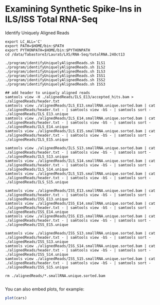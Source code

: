 Examining Synthetic Spike-Ins in ILS/ISS Total RNA-Seq
========================================================

Identify Uniquely Aligned Reads
```
export LC_ALL='C'
export PATH=$HOME/bin:$PATH
export PYTHONPATH=$HOME/bin:$PYTHONPATH
cd /data/Tabastore3/LauraS/LXS/RNA-Seq/totalRNA.24Oct13

./program/identifyUniquelyAlignedReads.sh ILS1
./program/identifyUniquelyAlignedReads.sh ILS2
./program/identifyUniquelyAlignedReads.sh ILS3
./program/identifyUniquelyAlignedReads.sh ISS1
./program/identifyUniquelyAlignedReads.sh ISS2
./program/identifyUniquelyAlignedReads.sh ISS3

## add header to uniquely aligned reads
samtools view -H ./alignedReads/ILS_E13/accepted_hits.bam > ./alignedReads/header.txt
samtools view ./alignedReads/ILS_E13.smallRNA.unique.sorted.bam | cat ./alignedReads/header.txt - | samtools view -bS - | samtools sort - ./alignedReads/ILS_E13.unique
samtools view ./alignedReads/ILS_E14.smallRNA.unique.sorted.bam | cat ./alignedReads/header.txt - | samtools view -bS - | samtools sort - ./alignedReads/ILS_E14.unique
samtools view ./alignedReads/ILS_E15.smallRNA.unique.sorted.bam | cat ./alignedReads/header.txt - | samtools view -bS - | samtools sort - ./alignedReads/ILS_E15.unique

samtools view ./alignedReads/ILS_S13.smallRNA.unique.sorted.bam | cat ./alignedReads/header.txt - | samtools view -bS - | samtools sort - ./alignedReads/ILS_S13.unique
samtools view ./alignedReads/ILS_S14.smallRNA.unique.sorted.bam | cat ./alignedReads/header.txt - | samtools view -bS - | samtools sort - ./alignedReads/ILS_S14.unique
samtools view ./alignedReads/ILS_S15.smallRNA.unique.sorted.bam | cat ./alignedReads/header.txt - | samtools view -bS - | samtools sort - ./alignedReads/ILS_S15.unique

samtools view ./alignedReads/ISS_E13.smallRNA.unique.sorted.bam | cat ./alignedReads/header.txt - | samtools view -bS - | samtools sort - ./alignedReads/ISS_E13.unique
samtools view ./alignedReads/ISS_E14.smallRNA.unique.sorted.bam | cat ./alignedReads/header.txt - | samtools view -bS - | samtools sort - ./alignedReads/ISS_E14.unique
samtools view ./alignedReads/ISS_E15.smallRNA.unique.sorted.bam | cat ./alignedReads/header.txt - | samtools view -bS - | samtools sort - ./alignedReads/ISS_E15.unique

samtools view ./alignedReads/ISS_S13.smallRNA.unique.sorted.bam | cat ./alignedReads/header.txt - | samtools view -bS - | samtools sort - ./alignedReads/ISS_S13.unique
samtools view ./alignedReads/ISS_S14.smallRNA.unique.sorted.bam | cat ./alignedReads/header.txt - | samtools view -bS - | samtools sort - ./alignedReads/ISS_S14.unique
samtools view ./alignedReads/ISS_S15.smallRNA.unique.sorted.bam | cat ./alignedReads/header.txt - | samtools view -bS - | samtools sort - ./alignedReads/ISS_S15.unique

rm ./alignedReads/*.smallRNA.unique.sorted.bam


```

You can also embed plots, for example:

```r
plot(cars)
```

